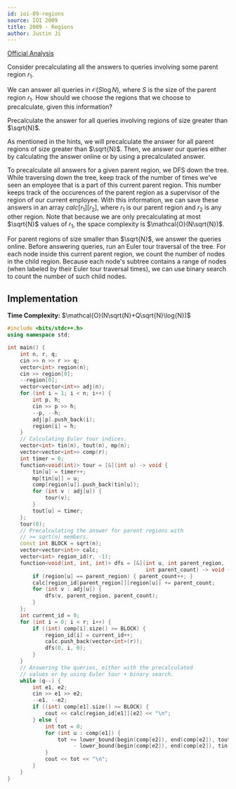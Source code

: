 ```yaml
---
id: ioi-09-regions
source: IOI 2009
title: 2009 - Regions
author: Justin Ji
---
```


[Official Analysis](https://ioinformatics.org/files/ioi2009solutions.pdf)

<Spoiler title = "Hint #1">

Consider precalculating all the answers to queries involving some
parent region $r_1$.

</Spoiler>

<Spoiler title = "Hint #2">

We can answer all queries in $\mathcal{O}(S\log{N})$, where $S$ is the size of
the parent region $r_1$. How should we choose the regions that we choose to
precalculate, given this information?

</Spoiler>

<Spoiler title = "Answer to Hint #2">

Precalculate the answer for all queries involving regions of
size greater than $\sqrt{N}$.

</Spoiler>

<Spoiler title = "Explanation">

As mentioned in the hints, we will precalculate the answer for all parent
regions of size greater than $\sqrt{N}$. Then, we answer our queries either by
calculating the answer online or by using a precalculated answer.

To precalculate all answers for a given parent region, we DFS down the tree.
While traversing down the tree, keep track of the number of times we've seen an
employee that is a part of this current parent region. This number keeps track
of the occurences of the parent region as a supervisor of the region of our
current employee. With this information, we can save these answers in an array
$calc[r_1][r_2]$, where $r_1$ is our parent region and $r_2$ is any other
region. Note that because we are only precalculating at most $\sqrt{N}$ values
of $r_1$, the space complexity is $\mathcal{O}(N\sqrt{N})$.

For parent regions of size smaller than $\sqrt{N}$, we answer the queries online.
Before answering queries, run an Euler tour traversal of the tree. For each node
inside this current parent region, we count the number of nodes in the child
region. Because each node's subtree contains a range of nodes (when labeled by
their Euler tour traversal times), we can use binary search to count the number
of such child nodes.

## Implementation

**Time Complexity:** $\mathcal{O}(N\sqrt{N}+Q\sqrt{N}\log{N})$

<LanguageSection>

<CPPSection>

```cpp
#include <bits/stdc++.h>
using namespace std;

int main() {
    int n, r, q;
    cin >> n >> r >> q;
    vector<int> region(n);
    cin >> region[0];
    --region[0];
    vector<vector<int>> adj(n);
    for (int i = 1; i < n; i++) {
        int p, h; 
        cin >> p >> h;
        --p, --h;
        adj[p].push_back(i);
        region[i] = h;
    }
    // Calculating Euler tour indices.
    vector<int> tin(n), tout(n), mp(n);
    vector<vector<int>> comp(r);
    int timer = 0;
    function<void(int)> tour = [&](int u) -> void {
        tin[u] = timer++;
        mp[tin[u]] = u;
        comp[region[u]].push_back(tin[u]);
        for (int v : adj[u]) {
            tour(v);
        }
        tout[u] = timer;
    }; 
    tour(0);
    // Precalculating the answer for parent regions with
    // >= sqrt(n) members.
    const int BLOCK = sqrt(n);
    vector<vector<int>> calc;
    vector<int> region_id(r, -1);
    function<void(int, int, int)> dfs = [&](int u, int parent_region, 
                                            int parent_count) -> void {
        if (region[u] == parent_region) { parent_count++; }
        calc[region_id[parent_region]][region[u]] += parent_count;
        for (int v : adj[u]) {
            dfs(v, parent_region, parent_count);
        }
    };
    int current_id = 0;
    for (int i = 0; i < r; i++) {
        if ((int) comp[i].size() >= BLOCK) {
            region_id[i] = current_id++;
            calc.push_back(vector<int>(r));
            dfs(0, i, 0);
        }
    }
    // Answering the queries, either with the precalculated
    // values or by using Euler tour + binary search.
    while (q--) {
        int e1, e2;
        cin >> e1 >> e2;
        --e1, --e2;
        if ((int) comp[e1].size() >= BLOCK) {
            cout << calc[region_id[e1]][e2] << "\n";
        } else {
            int tot = 0;
            for (int u : comp[e1]) {
                tot += lower_bound(begin(comp[e2]), end(comp[e2]), tout[mp[u]])
                     - lower_bound(begin(comp[e2]), end(comp[e2]), tin[mp[u]]);
            }
            cout << tot << "\n";
        }
    }
}
```

</CPPSection>

</LanguageSection>

</Spoiler>
